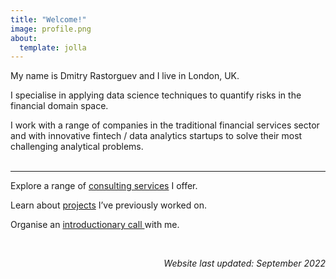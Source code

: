 ```yaml
---
title: "Welcome!"
image: profile.png
about:
  template: jolla
---
```


My name is Dmitry Rastorguev and I live in London, UK.

I specialise in applying data science techniques to quantify risks in the financial domain space.

I work with a range of companies in the traditional financial services sector and  with innovative fintech / data analytics startups to solve their most challenging analytical problems.
<br/>
<br/>
<hr/>

<div class="alert alert-primary pt-3 pb-2 text-center">
  Explore a range of <a href="/consulting.html" class="alert-link">consulting services</a> I offer.
</div>

<div class="alert alert-success pt-3 pb-2 text-center">
  Learn about <a href="/projects.html" class="alert-link">projects</a> I've previously worked on.
</div>

<div class="alert alert-warning pt-3 pb-2 text-center">
  Organise an <a href="/contact.html#organise-introductionary-call" class="alert-link">introductionary call </a> with me.
</div>
<br/>
<p style='text-align: right;'>*Website last updated: September 2022*</p>
